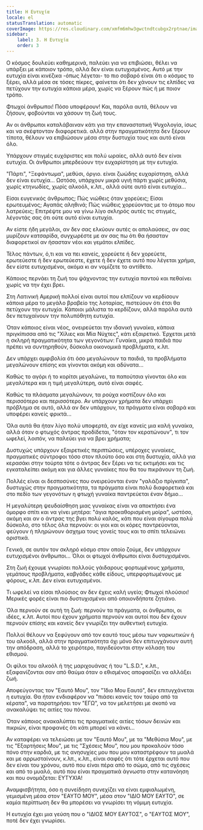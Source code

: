 ```yaml
---
title: Η Ευτυχία
locale: el
statusTranslation: automatic
coverImage: https://res.cloudinary.com/xmfm6mhw3gwctndtcubgx2rptnae/image/upload/v1741354419/small_cover_la_gran_rebelion_28716e29d2.webp
sidebar:
    label: 3. Η Ευτυχία
    order: 3
---
```

Ο κόσμος δουλεύει καθημερινά, παλεύει για να επιβιώσει, θέλει να υπάρξει με κάποιον τρόπο, αλλά δεν είναι ευτυχισμένος. Αυτό με την ευτυχία είναι κινέζικα -όπως λέγεται- το πιο σοβαρό είναι ότι ο κόσμος το ξέρει, αλλά μέσα σε τόσες πίκρες, φαίνεται ότι δεν χάνουν τις ελπίδες να πετύχουν την ευτυχία κάποια μέρα, χωρίς να ξέρουν πώς ή με ποιον τρόπο.

Φτωχοί άνθρωποι! Πόσο υποφέρουν! Και, παρόλα αυτά, θέλουν να ζήσουν, φοβούνται να χάσουν τη ζωή τους.

Αν οι άνθρωποι καταλάβαιναν κάτι για την επαναστατική Ψυχολογία, ίσως και να σκέφτονταν διαφορετικά. αλλά στην πραγματικότητα δεν ξέρουν τίποτα, θέλουν να επιβιώσουν μέσα στην δυστυχία τους και αυτό είναι όλο.

Υπάρχουν στιγμές ευχάριστες και πολύ ωραίες, αλλά αυτό δεν είναι ευτυχία. Οι άνθρωποι μπερδεύουν την ευχαρίστηση με την ευτυχία.

"Πάρτι", "Ξεφάντωμα", μεθύσι, όργιο. είναι ζωώδης ευχαρίστηση, αλλά δεν είναι ευτυχία... Ωστόσο, υπάρχουν μικρά υγιή πάρτι χωρίς μεθύσια, χωρίς κτηνωδίες, χωρίς αλκοόλ, κ.λπ., αλλά ούτε αυτό είναι ευτυχία...

Είσαι ευγενικός άνθρωπος; Πώς νιώθεις όταν χορεύεις; Είσαι ερωτευμένος; Αγαπάς αληθινά; Πώς νιώθεις χορεύοντας με το άτομο που λατρεύεις; Επιτρέψτε μου να γίνω λίγο σκληρός αυτές τις στιγμές, λέγοντάς σας ότι ούτε αυτό είναι ευτυχία.

Αν είστε ήδη μεγάλοι, αν δεν σας ελκύουν αυτές οι απολαύσεις, αν σας μυρίζουν κατσαρίδα, συγχωρέστε με αν σας πω ότι θα ήσασταν διαφορετικοί αν ήσασταν νέοι και γεμάτοι ελπίδες.

Τέλος πάντων, ό,τι και να πει κανείς, χορεύετε ή δεν χορεύετε, ερωτεύεστε ή δεν ερωτεύεστε, έχετε ή δεν έχετε αυτό που λέγεται χρήμα, δεν είστε ευτυχισμένοι, ακόμα κι αν νομίζετε το αντίθετο.

Κάποιος περνάει τη ζωή του ψάχνοντας την ευτυχία παντού και πεθαίνει χωρίς να την έχει βρει.

Στη Λατινική Αμερική πολλοί είναι αυτοί που ελπίζουν να κερδίσουν κάποια μέρα το μεγάλο βραβείο της λοταρίας, πιστεύουν ότι έτσι θα πετύχουν την ευτυχία. Κάποιοι μάλιστα το κερδίζουν, αλλά παρόλα αυτά δεν πετυχαίνουν την πολυπόθητη ευτυχία.

Όταν κάποιος είναι νέος, ονειρεύεται την ιδανική γυναίκα, κάποια πριγκίπισσα από τις "Χίλιες και Μία Νύχτες", κάτι εξαιρετικό. Έρχεται μετά η σκληρή πραγματικότητα των γεγονότων: Γυναίκα, μικρά παιδιά που πρέπει να συντηρηθούν, δύσκολα οικονομικά προβλήματα, κ.λπ.

Δεν υπάρχει αμφιβολία ότι όσο μεγαλώνουν τα παιδιά, τα προβλήματα μεγαλώνουν επίσης και γίνονται ακόμη και αδύνατα...

Καθώς το αγόρι ή το κορίτσι μεγαλώνει, τα παπούτσια γίνονται όλο και μεγαλύτερα και η τιμή μεγαλύτερη, αυτό είναι σαφές.

Καθώς τα πλάσματα μεγαλώνουν, τα ρούχα κοστίζουν όλο και περισσότερο και περισσότερο. Αν υπάρχουν χρήματα δεν υπάρχει πρόβλημα σε αυτό, αλλά αν δεν υπάρχουν, τα πράγματα είναι σοβαρά και υποφέρει κανείς φρικτά...

Όλα αυτά θα ήταν λίγο πολύ υποφερτά, αν είχε κανείς μια καλή γυναίκα, αλλά όταν ο φτωχός άντρας προδίδεται, "όταν τον κερατώνουν", τι τον ωφελεί, λοιπόν, να παλεύει για να βρει χρήματα;

Δυστυχώς υπάρχουν εξαιρετικές περιπτώσεις, υπέροχες γυναίκες, πραγματικές σύντροφοι τόσο στον πλούτο όσο και στη δυστυχία, αλλά για κερασάκι στην τούρτα τότε ο άντρας δεν ξέρει να τις εκτιμήσει και τις εγκαταλείπει ακόμη και για άλλες γυναίκες που θα του πικράνουν τη ζωή.

Πολλές είναι οι δεσποσύνες που ονειρεύονται έναν "γαλάζιο πρίγκιπα", δυστυχώς στην πραγματικότητα, τα πράγματα είναι πολύ διαφορετικά και στο πεδίο των γεγονότων η φτωχή γυναίκα παντρεύεται έναν δήμιο...

Η μεγαλύτερη ψευδαίσθηση μιας γυναίκας είναι να αποκτήσει ένα όμορφο σπίτι και να γίνει μητέρα: "άγια προκαθορισμένη μοίρα", ωστόσο, ακόμη και αν ο άντρας της βγει πολύ καλός, κάτι που είναι σίγουρα πολύ δύσκολο, στο τέλος όλα περνούν: οι γιοι και οι κόρες παντρεύονται, φεύγουν ή πληρώνουν άσχημα τους γονείς τους και το σπίτι τελειώνει οριστικά.

Γενικά, σε αυτόν τον σκληρό κόσμο στον οποίο ζούμε, δεν υπάρχουν ευτυχισμένοι άνθρωποι... Όλοι οι φτωχοί άνθρωποι είναι δυστυχισμένοι.

Στη ζωή έχουμε γνωρίσει πολλούς γάιδαρους φορτωμένους χρήματα, γεμάτους προβλήματα, καβγάδες κάθε είδους, υπερφορτωμένους με φόρους, κ.λπ. Δεν είναι ευτυχισμένοι.

Τι ωφελεί να είσαι πλούσιος αν δεν έχεις καλή υγεία; Φτωχοί πλούσιοι! Μερικές φορές είναι πιο δυστυχισμένοι από οποιονδήποτε ζητιάνο.

Όλα περνούν σε αυτή τη ζωή: περνούν τα πράγματα, οι άνθρωποι, οι ιδέες, κ.λπ. Αυτοί που έχουν χρήματα περνούν και αυτοί που δεν έχουν περνούν επίσης και κανείς δεν γνωρίζει την αυθεντική ευτυχία.

Πολλοί θέλουν να ξεφύγουν από τον εαυτό τους μέσω των ναρκωτικών ή του αλκοόλ, αλλά στην πραγματικότητα όχι μόνο δεν επιτυγχάνουν αυτή την απόδραση, αλλά το χειρότερο, παγιδεύονται στην κόλαση του εθισμού.

Οι φίλοι του αλκοόλ ή της μαριχουάνας ή του "L.S.D.", κ.λπ., εξαφανίζονται σαν από θαύμα όταν ο εθισμένος αποφασίζει να αλλάξει ζωή.

Αποφεύγοντας τον "Εαυτό Μου", τον "Ίδιο Μου Εαυτό", δεν επιτυγχάνεται η ευτυχία. Θα ήταν ενδιαφέρον να "πιάσει κανείς τον ταύρο από τα κέρατα", να παρατηρήσει τον "ΕΓΩ", να τον μελετήσει με σκοπό να ανακαλύψει τις αιτίες του πόνου.

Όταν κάποιος ανακαλύπτει τις πραγματικές αιτίες τόσων δεινών και πικριών, είναι προφανές ότι κάτι μπορεί να κάνει...

Αν καταφέρει να τελειώσει με τον "Εαυτό Μου", με τα "Μεθύσια Μου", με τις "Εξαρτήσεις Μου", με τις "Σχέσεις Μου", που μου προκαλούν τόσο πόνο στην καρδιά, με τις ανησυχίες μου που μου καταστρέφουν τα μυαλά και με αρρωσταίνουν, κ.λπ., κ.λπ., είναι σαφές ότι τότε έρχεται αυτό που δεν είναι του χρόνου, αυτό που είναι πέρα από το σώμα, από τις σχέσεις και από το μυαλό, αυτό που είναι πραγματικά άγνωστο στην κατανόηση και που ονομάζεται: ΕΥΤΥΧΙΑ!

Αναμφισβήτητα, όσο η συνείδηση συνεχίζει να είναι εμφιαλωμένη, γεμισμένη μέσα στον "ΕΑΥΤΟ ΜΟΥ", μέσα στον "ΙΔΙΟ ΜΟΥ ΕΑΥΤΟ", σε καμία περίπτωση δεν θα μπορέσει να γνωρίσει τη νόμιμη ευτυχία.

Η ευτυχία έχει μια γεύση που ο "ΙΔΙΟΣ ΜΟΥ ΕΑΥΤΟΣ", ο "ΕΑΥΤΟΣ ΜΟΥ", ποτέ δεν έχει γνωρίσει.

